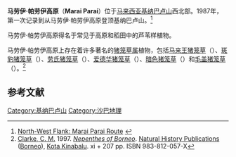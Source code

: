 '''马劳伊·帕劳伊高原'''（'''Marai Parai'''）位于[[马来西亚|马来西亚]][[基纳巴卢山|基纳巴卢山]]西北部。1987年，第一次记录到从马劳伊·帕劳伊高原登顶基纳巴卢山。<ref>[http://www.webexpeditions.net/kinabalu/guide.php North-West Flank: Marai Parai Route] {{webarchive|url=https://web.archive.org/web/20060902082746/http://www.webexpeditions.net/kinabalu/guide.php |date=2006-09-02 }}</ref>

马劳伊·帕劳伊高原得名于常见于高原和稻田中的芦苇样植物。

马劳伊·帕劳伊高原上存在着许多著名的[[猪笼草属|猪笼草属]]植物，包括[[马来王猪笼草|马来王猪笼草]]（{{small|''Nepenthes rajah''}}）、[[斑豹猪笼草|斑豹猪笼草]]（{{small|''Nepenthes burbidgeae''}}）、[[劳氏猪笼草|劳氏猪笼草]]（{{small|''Nepenthes lowii''}}）、[[爱德华猪笼草|爱德华猪笼草]]（{{small|''Nepenthes edwardsiana''}}）、[[暗色猪笼草|暗色猪笼草]]（{{small|''Nepenthes fusca''}}）和[[毛盖猪笼草|毛盖猪笼草]]（{{small|''Nepenthes tentaculata''}}）。<ref>[[查尔斯·克拉克_(植物学家)|Clarke, C. M.]] 1997. [[婆罗洲的猪笼草属植物|''Nepenthes of Borneo'']].  [[自然历史出版社_(婆罗洲)|Natural History Publications]] ([[婆罗洲|Borneo]]), [[基纳巴卢山|Kota Kinabalu]]. xi + 207 pp. ISBN 983-812-057-X</ref>

== 参考文献 ==
{{reflist}}

[[Category:基纳巴卢山|Category:基纳巴卢山]]
[[Category:沙巴地理|Category:沙巴地理]]

{{马来西亚小作品}}